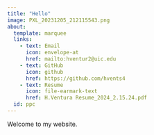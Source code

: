 ```yaml
---
title: "Hello"
image: PXL_20231205_212115543.png
about:
  template: marquee
  links: 
    - text: Email
      icon: envelope-at
      href: mailto:hventur2@uic.edu
    - text: GitHub
      icon: github
      href: https://github.com/hvents4
    - text: Resume
      icon: file-earmark-text
      href: H.Ventura Resume_2024_2.15.24.pdf
  id: ppc
---
```


Welcome to my website.

